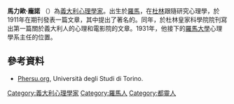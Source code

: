 {{Infobox scientist
|name              = 馬力歐·龐諾
|image             =
|image_size       =
|caption           = 馬力歐·龐諾
|birth_date        = 1882
|birth_place       = {{ITA}}[[羅馬|羅馬]] 
|death_date        = 1960
|death_place       = 
|residence  = |citizenship = 
|nationality       = {{ITA}}
|ethnicity         = 
|field             = [[心理學家|心理學家]]
|work_institutions = 
|alma_mater        = 
|doctoral_advisor  = 
|doctoral_students = 
|known_for         = 
|author_abbrev_bot =|author_abbrev_zoo = 
|influences        = 
|influenced        = 
|prizes            = 
|religion = |footnotes = |signature         =
}}
'''馬力歐·龐諾''' （{{bd|1882年||1960年||}}）為[[義大利|義大利]][[心理學家|心理學家]]。出生於[[羅馬|羅馬]]，在[[都靈|杜林]]跟隨{{tsl|it|Federico Kiesow}}研究心理學，於1911年在{{tsl|en|Archives Italiennes de Biologie}}期刊發表一篇文章，其中提出了著名的{{tsl|en|Ponzo illusion|龐諾錯覺}}。同年，於杜林皇家科學院院刊寫出第一篇關於義大利人的心理和電影院的文章。1931年，他接下{{tsl|en|Sante De Sanctis|桑特·德·桑克蒂斯}}的[[羅馬大學|羅馬大學]]心理學系主任的位置。

== 參考資料 ==
*[https://web.archive.org/web/20080514185130/http://www.phersu.org/PersonalityLab.html Phersu.org], Università degli Studi di Torino.

{{DEFAULTSORT:Ponzo, Mario}}
[[Category:義大利心理學家|Category:義大利心理學家]]
[[Category:羅馬人|Category:羅馬人]]
[[Category:都靈人|Category:都靈人]]

{{psychologist-stub}}